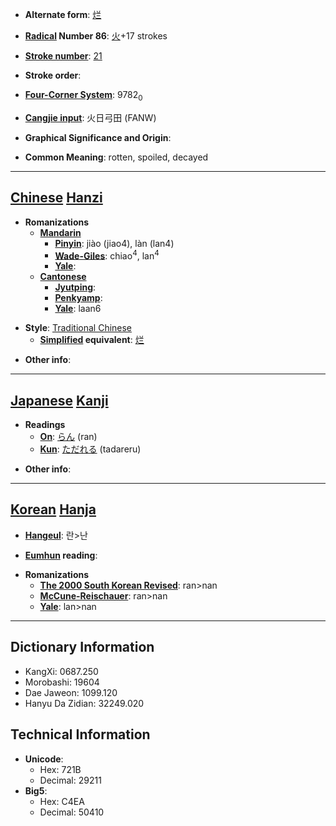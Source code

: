 * '''Alternate form''': [[烂]]

* '''[[Wiktionary:Chinese radical index| Radical]] Number 86''': [[Wiktionary:Chinese radical index 火|火]]+17 strokes

* '''[[Wiktionary:Chinese total strokes index|Stroke number]]''': [[Wiktionary:Chinese total strokes index 21|21]]

* '''Stroke order''': 

* '''[[Wiktionary:Chinese four corner index|Four-Corner System]]''': 9782<sub>0</sub>

* '''[[Wiktionary:Chinese Cangjie index|Cangjie input]]''': 火日弓田 (FANW)

* '''Graphical Significance and Origin''': 

* '''Common Meaning''': rotten, spoiled, decayed

----

== [[Chinese]] [[Hanzi]] ==

* '''Romanizations'''
** '''[[Mandarin]]'''
*** '''[[Pinyin]]''': jiào (jiao4), làn (lan4)
*** '''[[Wade-Giles]]''': chiao<sup>4</sup>, lan<sup>4</sup>
*** '''[[Yale]]''': 
** '''[[Cantonese]]'''
*** '''[[Jyutping]]''':
*** '''[[Penkyamp]]''': 
*** '''[[Yale]]''': laan6

* '''Style''': [[Traditional Chinese]] 
** '''[[Simplified Chinese|Simplified]] equivalent''': [[烂]]

* '''Other info''': 

----

== [[Japanese]] [[Kanji]] ==

* '''Readings'''
** '''[[On]]''': [[らん]] (ran)
** '''[[Kun]]''': [[ただれる]] (tadareru)

* '''Other info''':  

----

== [[Korean]] [[Hanja]] ==

* '''[[Hangeul]]''': 란>난

* '''[[Eumhun]] reading''': 

* '''Romanizations'''
** '''[[The 2000 South Korean Revised Romanization|The 2000 South Korean Revised]]''': ran>nan
** '''[[McCune-Reischauer]]''': ran>nan
** '''[[Yale]]''': lan>nan

----

== Dictionary Information ==

* KangXi: 0687.250
* Morobashi: 19604
* Dae Jaweon: 1099.120
* Hanyu Da Zidian: 32249.020

== Technical Information ==

* '''Unicode''':
** Hex: 721B
** Decimal: 29211
* '''Big5''':
** Hex: C4EA
** Decimal: 50410